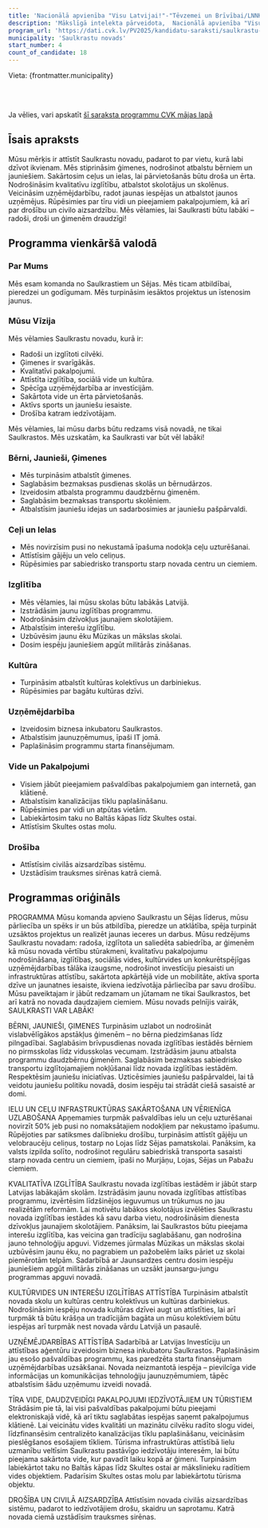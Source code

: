 ```yaml
---
title: 'Nacionālā apvienība "Visu Latvijai!"-"Tēvzemei un Brīvībai/LNNK"'
description: 'Mākslīgā intelekta pārveidota,  Nacionālā apvienība "Visu Latvijai!"-"Tēvzemei un Brīvībai/LNNK" - Saulkrastu novads programma vienkāršā valodā'
program_url: 'https://dati.cvk.lv/PV2025/kandidatu-saraksti/saulkrastu-novads/nacionala-apvieniba-visu-latvijai-tevzemei-un-brivibailnnk'
municipality: 'Saulkrastu novads'
start_number: 4
count_of_candidate: 18
---
```



Vieta: {frontmatter.municipality}<br/>

<Badge text="Ģimenes atbalsts" variant="note" size="small" /> <Badge text="Ceļu infrastruktūra" variant="note" size="small" /> <Badge text="Kvalitatīva izglītība" variant="note" size="small" /> <Badge text="Uzņēmējdarbības attīstība" variant="note" size="small" /> <Badge text="Drošība un civilā aizsardzība" variant="note" size="small" />

<br/><br/> 

<Card title='Šis ir mākslīga intelekta ģenerēts apraksts' icon='starlight'>
    Ja vēlies, vari apskatīt <a href={frontmatter.program_url} target='_blank'>šī saraksta programmu CVK mājas lapā</a>
    </Card>

## Īsais apraksts

Mūsu mērķis ir attīstīt Saulkrastu novadu, padarot to par vietu, kurā labi dzīvot ikvienam. Mēs stiprināsim ģimenes, nodrošinot atbalstu bērniem un jauniešiem. Sakārtosim ceļus un ielas, lai pārvietošanās būtu droša un ērta. Nodrošināsim kvalitatīvu izglītību, atbalstot skolotājus un skolēnus. Veicināsim uzņēmējdarbību, radot jaunas iespējas un atbalstot jaunos uzņēmējus. Rūpēsimies par tīru vidi un pieejamiem pakalpojumiem, kā arī par drošību un civilo aizsardzību. Mēs vēlamies, lai Saulkrasti būtu labāki – radoši, droši un ģimenēm draudzīgi!

## Programma vienkāršā valodā

### Par Mums
Mēs esam komanda no Saulkrastiem un Sējas. Mēs ticam atbildībai, pieredzei un godīgumam. Mēs turpināsim iesāktos projektus un īstenosim jaunus.

### Mūsu Vīzija
Mēs vēlamies Saulkrastu novadu, kurā ir:
*   Radoši un izglītoti cilvēki.
*   Ģimenes ir svarīgākās.
*   Kvalitatīvi pakalpojumi.
*   Attīstīta izglītība, sociālā vide un kultūra.
*   Spēcīga uzņēmējdarbība ar investīcijām.
*   Sakārtota vide un ērta pārvietošanās.
*   Aktīvs sports un jauniešu iesaiste.
*   Drošība katram iedzīvotājam.

Mēs vēlamies, lai mūsu darbs būtu redzams visā novadā, ne tikai Saulkrastos. Mēs uzskatām, ka Saulkrasti var būt vēl labāki!

### Bērni, Jaunieši, Ģimenes
*   Mēs turpināsim atbalstīt ģimenes.
*   Saglabāsim bezmaksas pusdienas skolās un bērnudārzos.
*   Izveidosim atbalsta programmu daudzbērnu ģimenēm.
*   Saglabāsim bezmaksas transportu skolēniem.
*   Atbalstīsim jauniešu idejas un sadarbosimies ar jauniešu pašpārvaldi.

### Ceļi un Ielas
*   Mēs novirzīsim pusi no nekustamā īpašuma nodokļa ceļu uzturēšanai.
*   Attīstīsim gājēju un velo celiņus.
*   Rūpēsimies par sabiedrisko transportu starp novada centru un ciemiem.

### Izglītība
*   Mēs vēlamies, lai mūsu skolas būtu labākās Latvijā.
*   Izstrādāsim jaunu izglītības programmu.
*   Nodrošināsim dzīvokļus jaunajiem skolotājiem.
*   Atbalstīsim interešu izglītību.
*   Uzbūvēsim jaunu ēku Mūzikas un mākslas skolai.
*   Dosim iespēju jauniešiem apgūt militārās zināšanas.

### Kultūra
*   Turpināsim atbalstīt kultūras kolektīvus un darbiniekus.
*   Rūpēsimies par bagātu kultūras dzīvi.

### Uzņēmējdarbība
*   Izveidosim biznesa inkubatoru Saulkrastos.
*   Atbalstīsim jaunuzņēmumus, īpaši IT jomā.
*   Paplašināsim programmu starta finansējumam.

### Vide un Pakalpojumi
*   Visiem jābūt pieejamiem pašvaldības pakalpojumiem gan internetā, gan klātienē.
*   Atbalstīsim kanalizācijas tīklu paplašināšanu.
*   Rūpēsimies par vidi un atpūtas vietām.
*   Labiekārtosim taku no Baltās kāpas līdz Skultes ostai.
*   Attīstīsim Skultes ostas molu.

### Drošība
*   Attīstīsim civilās aizsardzības sistēmu.
*   Uzstādīsim trauksmes sirēnas katrā ciemā.

## Programmas oriģināls

PROGRAMMA
Mūsu komanda apvieno Saulkrastu un Sējas līderus, mūsu pārliecība un spēks ir un būs atbildība, pieredze un atklātība, spēja turpināt uzsāktos projektus un realizēt jaunas ieceres un darbus.
Mūsu redzējums Saulkrastu novadam: radoša, izglītota un saliedēta sabiedrība, ar ģimenēm kā mūsu novada vērtību stūrakmeni, kvalitatīvu pakalpojumu nodrošināšana, izglītības, sociālās vides, kultūrvides un konkurētspējīgas uzņēmējdarbības tālāka izaugsme, nodrošinot investīciju piesaisti un infrastruktūras attīstību, sakārtota apkārtējā vide un mobilitāte, aktīva sporta dzīve un jaunatnes iesaiste, ikviena iedzīvotāja pārliecība par savu drošību.
Mūsu paveiktajam ir jābūt redzamam un jūtamam ne tikai Saulkrastos, bet arī katrā no novada daudzajiem ciemiem. Mūsu novads pelnījis vairāk, SAULKRASTI VAR LABĀK!

BĒRNI, JAUNIEŠI, ĢIMENES
Turpināsim uzlabot un nodrošināt vislabvēlīgākos apstākļus ģimenēm – no bērna piedzimšanas līdz pilngadībai.
Saglabāsim brīvpusdienas novada izglītības iestādēs bērniem no pirmsskolas līdz vidusskolas vecumam. Izstrādāsim jaunu atbalsta programmu daudzbērnu ģimenēm. Saglabāsim bezmaksas sabiedrisko transportu izglītojamajiem nokļūšanai līdz novada izglītības iestādēm.
Respektēsim jauniešu iniciatīvas. Uzticēsimies jauniešu pašpārvaldei, lai tā veidotu jauniešu politiku novadā, dosim iespēju tai strādāt ciešā sasaistē ar domi.

IELU UN CEĻU INFRASTRUKTŪRAS SAKĀRTOŠANA UN VĒRIENĪGA UZLABOŠANA
Apņemamies turpmāk pašvaldības ielu un ceļu uzturēšanai novirzīt 50% jeb pusi no nomaksātajiem nodokļiem par nekustamo īpašumu.
Rūpējoties par satiksmes dalībnieku drošību, turpināsim attīstīt gājēju un velobraucēju celiņus, tostarp no Lojas līdz Sējas pamatskolai.
Panāksim, ka valsts izpilda solīto, nodrošinot regulāru sabiedriskā transporta sasaisti starp novada centru un ciemiem, īpaši no Murjāņu, Lojas, Sējas un Pabažu ciemiem.

KVALITATĪVA IZGLĪTĪBA
Saulkrastu novada izglītības iestādēm ir jābūt starp Latvijas labākajām skolām. Izstrādāsim jaunu novada izglītības attīstības programmu, izvērtēsim līdzšinējos ieguvumus un trūkumus no jau realizētām reformām.
Lai motivētu labākos skolotājus izvēlēties Saulkrastu novada izglītības iestādes kā savu darba vietu, nodrošināsim dienesta dzīvokļus jaunajiem skolotājiem.
Panāksim, lai Saulkrastos būtu pieejama interešu izglītība, kas veicina gan tradīciju saglabāšanu, gan nodrošina jauno tehnoloģiju apguvi.
Vidzemes jūrmalas Mūzikas un mākslas skolai uzbūvēsim jaunu ēku, no pagrabiem un pažobelēm laiks pāriet uz skolai piemērotām telpām.
Sadarbībā ar Jaunsardzes centru dosim iespēju jauniešiem apgūt militārās zināšanas un uzsākt jaunsargu-jungu programmas apguvi novadā.

KULTŪRVIDES UN INTEREŠU IZGLĪTĪBAS ATTĪSTĪBA
Turpināsim atbalstīt novada skolu un kultūras centru kolektīvus un kultūras darbiniekus.
Nodrošināsim iespēju novada kultūras dzīvei augt un attīstīties, lai arī turpmāk tā būtu krāšņa un tradīcijām bagāta un mūsu kolektīviem būtu iespējas arī turpmāk nest novada vārdu Latvijā un pasaulē.

UZŅĒMĒJDARBĪBAS ATTĪSTĪBA
Sadarbībā ar Latvijas Investīciju un attīstības aģentūru izveidosim biznesa inkubatoru Saulkrastos. Paplašināsim jau esošo pašvaldības programmu, kas paredzēta starta finansējumam uzņēmējdarbības uzsākšanai.
Novada neizmantotā iespēja – pievilcīga vide informācijas un komunikācijas tehnoloģiju jaunuzņēmumiem, tāpēc atbalstīsim šādu uzņēmumu izveidi novadā.

TĪRA VIDE, DAUDZVEIDĪGI PAKALPOJUMI IEDZĪVOTĀJIEM UN TŪRISTIEM
Strādāsim pie tā, lai visi pašvaldības pakalpojumi būtu pieejami elektroniskajā vidē, kā arī tiktu saglabātas iespējas saņemt pakalpojumus klātienē.
Lai veicinātu vides kvalitāti un mazinātu cilvēku radīto slogu videi, līdzfinansēsim centralizēto kanalizācijas tīklu paplašināšanu, veicināsim pieslēgšanos esošajiem tīkliem.
Tūrisma infrastruktūras attīstībā lielu uzmanību veltīsim Saulkrastu pastāvīgo iedzīvotāju interesēm, lai būtu pieejama sakārtota vide, kur pavadīt laiku kopā ar ģimeni.
Turpināsim labiekārtot taku no Baltās kāpas līdz Skultes ostai ar mākslinieku radītiem vides objektiem. Padarīsim Skultes ostas molu par labiekārtotu tūrisma objektu.

DROŠĪBA UN CIVILĀ AIZSARDZĪBA
Attīstīsim novada civilās aizsardzības sistēmu, padarot to iedzīvotājiem drošu, skaidru un saprotamu. Katrā novada ciemā uzstādīsim trauksmes sirēnas.
